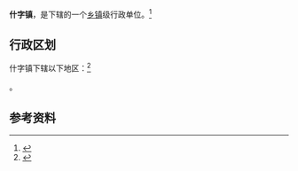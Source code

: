 {{中国乡级行政区|62/08/22/103/000}}

'''什字镇'''，是{{PRC admin/fullname|62/08/22/103/000|3}}下辖的一个[[乡镇|乡镇]]级行政单位。<ref>{{PRC admin/ref sgc|{{PRC admin/parent|62/08/22/103/000}}}}</ref>

== 行政区划 ==

什字镇下辖以下地区：<ref>{{PRC admin/ref sgc|62/08/22/103/000}}</ref>

{{PRC admin/children|62/08/22/103/000}}。

== 参考资料 ==

{{reflist}}

{{行政区划小作品}}
{{PRC admin/navcat|62/08/22/103/000}}